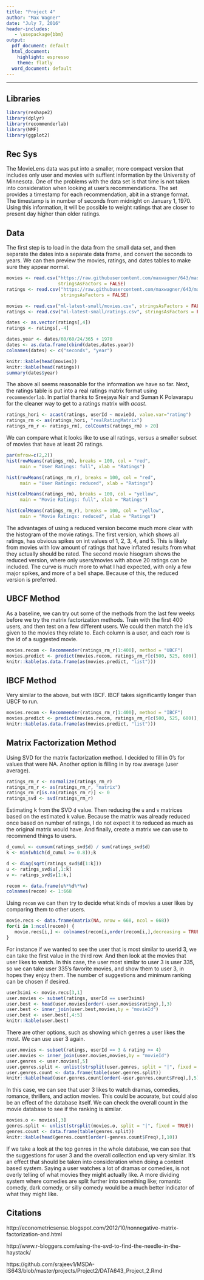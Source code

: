 ```yaml
---
title: "Project 4"
author: "Max Wagner"
date: "July 7, 2016"
header-includes:
   - \usepackage{bbm}
output:
  pdf_document: default
  html_document:
    highlight: espresso
    theme: flatly
  word_document: default
---
```

***

## Libraries

```r
library(reshape2)
library(dplyr)
library(recommenderlab)
library(NMF)
library(ggplot2)
```

## Rec Sys

The MovieLens data was put into a smaller, more compact version that includes only user and movies with suffient information by the University of Minnesota. One of the problems with the data set is that time is not taken into consideration when looking at user's recommendations. The set provides a timestamp for each recommendation, abit in a strange format. The timestamp is in number of seconds from midnight on January 1, 1970. Using this information, it will be possible to weight ratings that are closer to present day higher than older ratings.

## Data

The first step is to load in the data from the small data set, and then separate the dates into a separate data frame, and convert the seconds to years. We can then preview the movies, ratings, and dates tables to make sure they appear normal.

```r
movies <- read.csv("https://raw.githubusercontent.com/maxwagner/643/master/ml-latest-small/movies.csv", 
                   stringsAsFactors = FALSE)
ratings <- read.csv("https://raw.githubusercontent.com/maxwagner/643/master/ml-latest-small/ratings.csv", 
                    stringsAsFactors = FALSE)
```

```r
movies <- read.csv("ml-latest-small/movies.csv", stringsAsFactors = FALSE)
ratings <- read.csv("ml-latest-small/ratings.csv", stringsAsFactors = FALSE)

dates <- as.vector(ratings[,4])
ratings <- ratings[,-4]

dates.year <- dates/60/60/24/365 + 1970
dates <- as.data.frame(cbind(dates,dates.year))
colnames(dates) <- c("seconds", "year")

knitr::kable(head(movies))
knitr::kable(head(ratings))
summary(dates$year)
```

The above all seems reasonable for the information we have so far. Next, the ratings table is put into a real ratings matrix format using `recommenderlab`. In partial thanks to Sreejaya Nair and Suman K Polavarapu for the cleaner way to get to a ratings matrix with $acast$.

```r
ratings_hori <- acast(ratings, userId ~ movieId, value.var="rating")
ratings_rm <- as(ratings_hori, "realRatingMatrix")
ratings_rm_r <- ratings_rm[, colCounts(ratings_rm) > 20]
```

We can compare what it looks like to use all ratings, versus a smaller subset of movies that have at least 20 ratings.

```r
par(mfrow=c(2,2))
hist(rowMeans(ratings_rm), breaks = 100, col = "red", 
     main = "User Ratings: full", xlab = "Ratings")

hist(rowMeans(ratings_rm_r), breaks = 100, col = "red", 
     main = "User Ratings: reduced", xlab = "Ratings")

hist(colMeans(ratings_rm), breaks = 100, col = "yellow", 
     main = "Movie Ratings: full", xlab = "Ratings")

hist(colMeans(ratings_rm_r), breaks = 100, col = "yellow", 
     main = "Movie Ratings: reduced", xlab = "Ratings")
```

The advantages of using a reduced version become much more clear with the histogram of the movie ratings. The first version, which shows all ratings, has obvious spikes on int values of 1, 2, 3, 4, and 5. This is likely from movies with low amount of ratings that have inflated results from what they actually should be rated. The second movie hisogram shows the reduced version, where only users/movies with above 20 ratings can be included. The curve is much more to what I had expected, with only a few major spikes, and more of a bell shape. Because of this, the reduced version is preferred.

## UBCF Method

As a baseline, we can try out some of the methods from the last few weeks before we try the matrix factorization methods. Train with the first 400 users, and then test on a few different users. We could then match the id's given to the movies they relate to. Each column is a user, and each row is the id of a suggested movie.

```r
movies.recom <- Recommender(ratings_rm_r[1:400], method = "UBCF")
movies.predict <- predict(movies.recom, ratings_rm_r[c(500, 525, 600)],n=5)
knitr::kable(as.data.frame(as(movies.predict, "list")))
```

## IBCF Method

Very similar to the above, but with IBCF. IBCF takes significantly longer than UBCF to run.

```r
movies.recom <- Recommender(ratings_rm_r[1:400], method = "IBCF")
movies.predict <- predict(movies.recom, ratings_rm_r[c(500, 525, 600)],n=5)
knitr::kable(as.data.frame(as(movies.predict, "list")))
```

## Matrix Factorization Method

Using SVD for the matrix factorization method. I decided to fill in 0's for values that were NA. Another option is filling in by row average (user average).

```r
ratings_rm_r <- normalize(ratings_rm_r)
ratings_rm_r <- as(ratings_rm_r, "matrix")
ratings_rm_r[is.na(ratings_rm_r)] <- 0
ratings_svd <- svd(ratings_rm_r)
```


Estimating k from the SVD `d` value. Then reducing the `u` and `v` matrices based on the estimated k value. Because the matrix was already reduced once based on number of ratings, I do not expect it to reduced as much as the original matrix would have. And finally, create a matrix we can use to recommend things to users.

```r
d_cumul <- cumsum(ratings_svd$d) / sum(ratings_svd$d)
k <- min(which(d_cumul >= 0.8));k

d <- diag(sqrt(ratings_svd$d[1:k]))
u <- ratings_svd$u[,1:k]
v <- ratings_svd$v[1:k,]

recom <- data.frame(u%*%d%*%v)
colnames(recom) <- 1:668
```

Using `recom` we can then try to decide what kinds of movies a user likes by comparing them to other users.

```r
movie.recs <- data.frame(matrix(NA, nrow = 668, ncol = 668))
for(i in 1:ncol(recom)) {
   movie.recs[i,] <- colnames(recom[i,order(recom[i,],decreasing = TRUE)])
}
```

For instance if we wanted to see the user that is most similar to userid 3, we can take the first value in the third row. And then look at the movies that user likes to watch. In this case, the user most similar to user 3 is user 335, so we can take user 335's favorite movies, and show them to user 3, in hopes they enjoy them. The number of suggestions and minimum ranking can be chosen if desired. 

```r
user3simi <- movie.recs[3,1]
user.movies <- subset(ratings, userId == user3simi)
user.best <- head(user.movies[order(-user.movies$rating),],3)
user.best <- inner_join(user.best,movies,by = "movieId")
user.best <- user.best[,4:5]
knitr::kable(user.best)
```

There are other options, such as showing which genres a user likes the most. We can use user 3 again.

```r
user.movies <- subset(ratings, userId == 3 & rating >= 4)
user.movies <- inner_join(user.movies,movies,by = "movieId")
user.genres <- user.movies[,5]
user.genres.split <- unlist(strsplit(user.genres, split = "|", fixed = TRUE))
user.genres.count <- data.frame(table(user.genres.split))
knitr::kable(head(user.genres.count[order(-user.genres.count$Freq),],5))
```

In this case, we can see that user 3 likes to watch dramas, comedies, romance, thrillers, and action movies. This could be accurate, but could also be an effect of the database itself. We can check the overall count in the movie database to see if the ranking is similar.

```r
movies.o <- movies[,3]
genres.split <- unlist(strsplit(movies.o, split = "|", fixed = TRUE))
genres.count <- data.frame(table(genres.split))
knitr::kable(head(genres.count[order(-genres.count$Freq),],10))
```

If we take a look at the top genres in the whole database, we can see that the suggestions for user 3 and the overall collection end up very similar. It's an effect that should be taken into consideration when doing a content based system. Saying a user watches a lot of dramas or comedies, is not overly telling of what movies they might actually like. A more dividing system where comedies are split further into something like; romantic comedy, dark comedy, or silly comedy would be a much better indicator of what they might like. 

## Citations

http://econometricsense.blogspot.com/2012/10/nonnegative-matrix-factorization-and.html

http://www.r-bloggers.com/using-the-svd-to-find-the-needle-in-the-haystack/

https://github.com/srajeev1/MSDA-IS643/blob/master/projects/Project2/DATA643_Project_2.Rmd